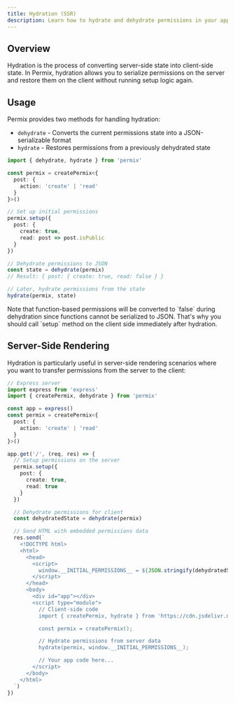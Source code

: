 ```yaml
---
title: Hydration (SSR)
description: Learn how to hydrate and dehydrate permissions in your application
---
```


## Overview

Hydration is the process of converting server-side state into client-side state. In Permix, hydration allows you to serialize permissions on the server and restore them on the client without running setup logic again.

## Usage

Permix provides two methods for handling hydration:

- `dehydrate` - Converts the current permissions state into a JSON-serializable format
- `hydrate` - Restores permissions from a previously dehydrated state

```ts
import { dehydrate, hydrate } from 'permix'

const permix = createPermix<{
  post: {
    action: 'create' | 'read'
  }
}>()

// Set up initial permissions
permix.setup({
  post: {
    create: true,
    read: post => post.isPublic
  }
})

// Dehydrate permissions to JSON
const state = dehydrate(permix)
// Result: { post: { create: true, read: false } }

// Later, hydrate permissions from the state
hydrate(permix, state)
```

<Callout>
Note that function-based permissions will be converted to `false` during dehydration since functions cannot be serialized to JSON. That's why you should call `setup` method on the client side immediately after hydration.
</Callout>

## Server-Side Rendering

Hydration is particularly useful in server-side rendering scenarios where you want to transfer permissions from the server to the client:

```ts
// Express server
import express from 'express'
import { createPermix, dehydrate } from 'permix'

const app = express()
const permix = createPermix<{
  post: {
    action: 'create' | 'read'
  }
}>()

app.get('/', (req, res) => {
  // Setup permissions on the server
  permix.setup({
    post: {
      create: true,
      read: true
    }
  })

  // Dehydrate permissions for client
  const dehydratedState = dehydrate(permix)

  // Send HTML with embedded permissions data
  res.send(`
    <!DOCTYPE html>
    <html>
      <head>
        <script>
          window.__INITIAL_PERMISSIONS__ = ${JSON.stringify(dehydratedState)};
        </script>
      </head>
      <body>
        <div id="app"></div>
        <script type="module">
          // Client-side code
          import { createPermix, hydrate } from 'https://cdn.jsdelivr.net/npm/permix/+esm'

          const permix = createPermix();

          // Hydrate permissions from server data
          hydrate(permix, window.__INITIAL_PERMISSIONS__);

          // Your app code here...
        </script>
      </body>
    </html>
  `)
})
```
